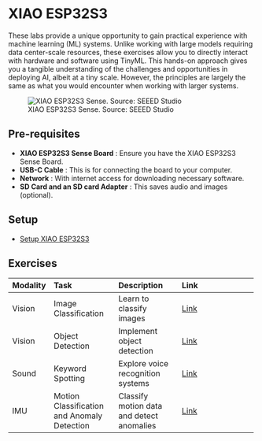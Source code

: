 # XIAO ESP32S3 {.unnumbered}

These labs provide a unique opportunity to gain practical experience with machine learning (ML) systems. Unlike working with large models requiring data center-scale resources, these exercises allow you to directly interact with hardware and software using TinyML. This hands-on approach gives you a tangible understanding of the challenges and opportunities in deploying AI, albeit at a tiny scale. However, the principles are largely the same as what you would encounter when working with larger systems.

![XIAO ESP32S3 Sense. Source: SEEED Studio](./images/jpeg/xiao_esp32s3_decked.jpeg)

## Pre-requisites

- **XIAO ESP32S3 Sense Board** : Ensure you have the XIAO ESP32S3 Sense Board.
- **USB-C Cable** : This is for connecting the board to your computer.
- **Network** : With internet access for downloading necessary software.
- **SD Card and an SD card Adapter** : This saves audio and images (optional).

## Setup

- [Setup XIAO ESP32S3](./setup/setup.qmd)

## Exercises

+-----------+--------------------------------------------+-------------------------------------------+----------------------------------------------------------+
| Modality  | Task                                       | Description                               | Link                                                     |
+:==========+:===========================================+:==========================================+:=========================================================+
| Vision    | Image Classification                       | Learn to classify images                  | [Link](./image_classification/image_classification.qmd)  |
+-----------+--------------------------------------------+-------------------------------------------+----------------------------------------------------------+
| Vision    | Object Detection                           | Implement object detection                | [Link](./object_detection/object_detection.qmd)          |
+-----------+--------------------------------------------+-------------------------------------------+----------------------------------------------------------+
| Sound     | Keyword Spotting                           | Explore voice recognition systems         | [Link](./kws/kws.qmd)                                    |
+-----------+--------------------------------------------+-------------------------------------------+----------------------------------------------------------+
| IMU       | Motion Classification and Anomaly Detection| Classify motion data and detect anomalies | [Link](./motion_classification/motion_classification.qmd)|
+-----------+--------------------------------------------+-------------------------------------------+----------------------------------------------------------+
